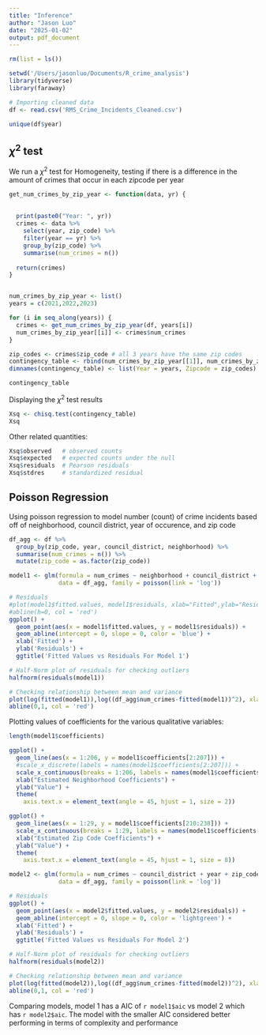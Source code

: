 ```yaml
---
title: "Inference"
author: "Jason Luo"
date: "2025-01-02"
output: pdf_document
---
```


```r
rm(list = ls())

setwd('/Users/jasonluo/Documents/R_crime_analysis')
library(tidyverse)
library(faraway)

# Importing cleaned data
df <- read.csv('RMS_Crime_Incidents_Cleaned.csv')

unique(df$year)
```

## ${\chi}^2$ test 
We run a ${\chi}^2$ test for Homogeneity, testing if there is a difference in the amount of crimes that occur in each zipcode per year
``` r

get_num_crimes_by_zip_year <- function(data, yr) {
  
  
  print(paste0("Year: ", yr))
  crimes <- data %>%
    select(year, zip_code) %>%
    filter(year == yr) %>%
    group_by(zip_code) %>%
    summarise(num_crimes = n())
  
  return(crimes)
}


num_crimes_by_zip_year <- list()
years = c(2021,2022,2023)

for (i in seq_along(years)) {
  crimes <- get_num_crimes_by_zip_year(df, years[i]) 
  num_crimes_by_zip_year[[i]] <- crimes$num_crimes
}

```

``` r
zip_codes <- crimes$zip_code # all 3 years have the same zip codes 
contingency_table <- rbind(num_crimes_by_zip_year[[1]], num_crimes_by_zip_year[[2]], num_crimes_by_zip_year[[3]])
dimnames(contingency_table) <- list(Year = years, Zipcode = zip_codes)

contingency_table
```
Displaying the ${\chi}^2$ test results
``` r
Xsq <- chisq.test(contingency_table)
Xsq
```

Other related quantities:
``` r
Xsq$observed   # observed counts
Xsq$expected   # expected counts under the null
Xsq$residuals  # Pearson residuals
Xsq$stdres     # standardized residual
```
## Poisson Regression
Using poisson regression to model number (count) of crime incidents based off of neighborhood,
council district, year of occurence, and zip code

``` r

df_agg <- df %>%
  group_by(zip_code, year, council_district, neighborhood) %>%
  summarise(num_crimes = n()) %>%
  mutate(zip_code = as.factor(zip_code))

model1 <- glm(formula = num_crimes ~ neighborhood + council_district + year + zip_code, 
              data = df_agg, family = poisson(link = 'log'))

# Residuals 
#plot(model1$fitted.values, model1$residuals, xlab="Fitted",ylab="Residuals")
#abline(h=0, col = 'red')
ggplot() + 
  geom_point(aes(x = model1$fitted.values, y = model1$residuals)) +
  geom_abline(intercept = 0, slope = 0, color = 'blue') + 
  xlab('Fitted') +
  ylab('Residuals') +
  ggtitle('Fitted Values vs Residuals For Model 1')

# Half-Norm plot of residuals for checking outliers
halfnorm(residuals(model1))

# Checking relationship between mean and variance
plot(log(fitted(model1)),log((df_agg$num_crimes-fitted(model1))^2), xlab=expression(hat(mu)),ylab=expression((y-hat(mu))^2))
abline(0,1, col = 'red')
```

Plotting values of coefficients for the various qualitative variables:
``` r
length(model1$coefficients)

ggplot() +
  geom_line(aes(x = 1:206, y = model1$coefficients[2:207])) + 
  #scale_x_discrete(labels = names(model1$coefficients[2:207])) +
  scale_x_continuous(breaks = 1:206, labels = names(model1$coefficients[2:207])) +
  xlab("Estimated Neighborhood Coefficients") +
  ylab("Value") + 
  theme(
    axis.text.x = element_text(angle = 45, hjust = 1, size = 2)) 

ggplot() +
  geom_line(aes(x = 1:29, y = model1$coefficients[210:238])) + 
  scale_x_continuous(breaks = 1:29, labels = names(model1$coefficients[210:238])) +
  xlab("Estimated Zip Code Coefficients") +
  ylab("Value") + 
  theme(
    axis.text.x = element_text(angle = 45, hjust = 1, size = 8)) 
```


```r
model2 <- glm(formula = num_crimes ~ council_district + year + zip_code, 
              data = df_agg, family = poisson(link = 'log'))

# Residuals 
ggplot() + 
  geom_point(aes(x = model2$fitted.values, y = model2$residuals)) +
  geom_abline(intercept = 0, slope = 0, color = 'lightgreen') + 
  xlab('Fitted') +
  ylab('Residuals') +
  ggtitle('Fitted Values vs Residuals For Model 2')

# Half-Norm plot of residuals for checking outliers
halfnorm(residuals(model2))

# Checking relationship between mean and variance
plot(log(fitted(model2)),log((df_agg$num_crimes-fitted(model2))^2), xlab=expression(hat(mu)),ylab=expression((y-hat(mu))^2))
abline(0,1, col = 'red')
```

Comparing models, model 1 has a AIC of `r model1$aic` vs model 2 
which has `r model2$aic`. The model with the smaller AIC considered better performing 
in terms of complexity and performance
